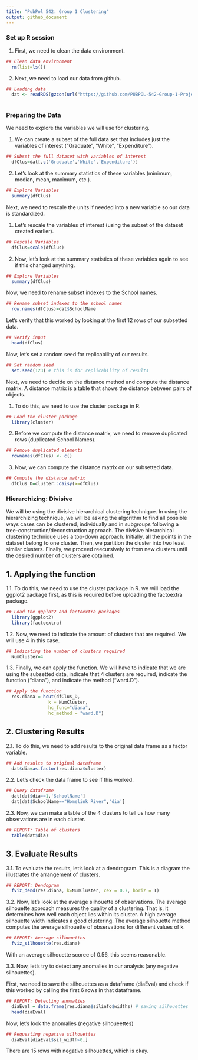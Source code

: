 ```yaml
---
title: "PubPol 542: Group 1 Clustering"
output: github_document
---
```


### Set up R session

1. First, we need to clean the data environment.

```r

## Clean data environment  
  rm(list=ls()) 

```

2. Next, we need to load our data from github. 

```r
  
## Loading data
  dat <- readRDS(gzcon(url("https://github.com/PUBPOL-542-Group-1-Project/Merging-Dataframes/raw/main/datafiles/finaldata.RDS")))
  
```


### Preparing the Data

We need to explore the variables we will use for clustering. 

1. We can create a subset of the full data set that includes just the variables of interest ("Graduate", "White", "Expenditure"). 

```r

## Subset the full dataset with variables of interest
  dfClus=dat[,c('Graduate','White','Expenditure')]

```

2. Let's look at the summary statistics of these variables (minimum, median, mean, maximum, etc.).

```r

## Explore Variables
  summary(dfClus)

```

Next, we need to rescale the units if needed into a new variable so our data is standardized.

1. Let's rescale the variables of interest (using the subset of the dataset created earlier).

```r

## Rescale Variables
  dfClus=scale(dfClus)

```

2. Now, let's look at the summary statistics of these variables again to see if this changed anything.

```r

## Explore Variables
  summary(dfClus)

```

Now, we need to rename subset indexes to the School names.

```r

## Rename subset indexes to the school names
  row.names(dfClus)=dat$SchoolName

```

Let's verify that this worked by looking at the first 12 rows of our subsetted data.

```r

## Verify input
  head(dfClus)

```

Now, let's set a random seed for replicability of our results.

```r

## Set random seed
  set.seed(123) # this is for replicability of results

```

Next, we need to decide on the distance method and compute the distance matrix. A distance matrix is a table that shows the distance between pairs of objects.

1. To do this, we need to use the cluster package in R.

```r

## Load the cluster package 
  library(cluster)

```

2. Before we compute the distance matrix, we need to remove duplicated rows (duplicated School Names).

```r

## Remove duplicated elements
  rownames(dfClus) <- c()

```

3. Now, we can compute the distance matrix on our subsetted data. 

```r

## Compute the distance matrix
  dfClus_D=cluster::daisy(x=dfClus)

```


### Hierarchizing: Divisive

We will be using the divisive hierarchical clustering technique. In using the hierarchizing technique, we will be asking the algorithm to find all possible ways cases can be clustered, individually and in subgroups following a tree-construction/deconstruction approach. The divisive hierarchical clustering technique uses a top-down approach. Initially, all the points in the dataset belong to one cluster. Then, we partition the cluster into two least similar clusters. Finally, we proceed reecursively to from new clusters until the desired number of clusters are obtained.

## 1. Applying the function

1.1. To do this, we need to use the cluster package in R. we will load the ggplot2 package first, as this is required before uploading the factoextra package.

```r

## Load the ggplot2 and factoextra packages
  library(ggplot2)
  library(factoextra)

```

1.2. Now, we need to indicate the amount of clusters that are required. We will use 4 in this case. 

```r

## Indicating the number of clusters required
  NumCluster=4

```

1.3. Finally, we can apply the function. We will have to indicate that we are using the subsetted data, indicate that 4 clusters are required, indicate the function ("diana"), and indicate the method ("ward.D").

```r

## Apply the function
  res.diana = hcut(dfClus_D, 
                k = NumCluster,
                hc_func="diana",
                hc_method = "ward.D")

```


## 2. Clustering Results

2.1. To do this, we need to add results to the original data frame as a factor variable.

```r

## Add results to original dataframe
  dat$dia=as.factor(res.diana$cluster)

```

2.2. Let's check the data frame to see if this worked.

```r

## Query dataframe
  dat[dat$dia==1,'SchoolName']
  dat[dat$SchoolName=="Homelink River",'dia']

```

2.3. Now, we can make a table of the 4 clusters to tell us how many observations are in each cluster.

```r

## REPORT: Table of clusters
  table(dat$dia)

```


## 3. Evaluate Results

3.1. To evaluate the results, let's look at a dendrogram. This is a diagram the illustrates the arrangement of clusters.

```r

## REPORT: Dendogram
  fviz_dend(res.diana, k=NumCluster, cex = 0.7, horiz = T)

```

3.2. Now, let's look at the average silhouette of observations. The average silhouette approach measures the quality of a clustering. That is, it determines how well each object lies within its cluster. A high average silhouette width indicates a good clustering. The average silhouette method computes the average silhouette of observations for different values of k.

```r

## REPORT: Average silhouettes
  fviz_silhouette(res.diana)

```

With an average silhouette scoree of 0.56, this seems reasonable. 

3.3. Now, let's try to detect any anomalies in our analysis (any negative silhouettes). 

First, we need to save the silhouettes as a dataframe (diaEval) and check if this worked by calling the first 6 rows in that dataframe.

```r

## REPORT: Detecting anomalies
  diaEval = data.frame(res.diana$silinfo$widths) # saving silhouettes
  head(diaEval)

```

Now, let's look the anomalies (negative silhoueettes)

```r

## Requesting negative silhouettes  
  diaEval[diaEval$sil_width<0,] 

```

There are 15 rows with negative silhouettes, which is okay.

